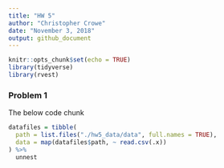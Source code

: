 ```yaml
---
title: "HW 5"
author: "Christopher Crowe"
date: "November 3, 2018"
output: github_document
---
```


```r
knitr::opts_chunk$set(echo = TRUE)
library(tidyverse)
library(rvest)
```

### Problem 1

The below code chunk

```r
datafiles = tibble(
  path = list.files("./hw5_data/data", full.names = TRUE),
  data = map(datafiles$path, ~ read.csv(.x))
) %>% 
  unnest



```

